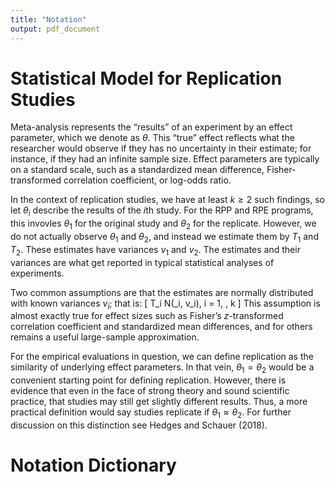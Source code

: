 ```yaml
---
title: "Notation"
output: pdf_document
---
```


# Statistical Model for Replication Studies 


Meta-analysis represents the "results" of an experiment by an effect parameter, which we denote as $\theta$.
This "true" effect reflects what the researcher would observe if they has no uncertainty in their estimate; for instance, if they had an infinite sample size.
Effect parameters are typically on a standard scale, such as a standardized mean difference, Fisher-transformed correlation coefficient, or log-odds ratio.

In the context of replication studies, we have at least $k \geq 2$ such findings, so let $\theta_i$ describe the results of the $i$th study.
For the RPP and RPE programs, this invovles $\theta_1$ for the original study and $\theta_2$ for the replicate.
However, we do not actually observe $\theta_1$ and $\theta_2$, and instead we estimate them by $T_1$ and $T_2$.
These estimates have variances $v_1$ and $v_2$.
The estimates and their variances are what get reported in typical statistical analyses of experiments.

Two common assumptions are that the estimates are normally distributed with known variances $v_i$; that is:
\[
T_i \stackrel{indep}{\sim} N(\theta_i, v_i), \quad i = 1, \ldots, k
\]
This assumption is almost exactly true for effect sizes such as Fisher's $z$-transformed correlation coefficient and standardized mean differences, and for others remains a useful large-sample approximation.

For the empirical evaluations in question, we can define replication as the similarity of underlying effect parameters.
In that vein, $\theta_1 = \theta_2$ would be a convenient starting point for defining replication.
However, there is evidence that even in the face of strong theory and sound scientific practice, that studies may still get slightly different results.
Thus, a more practical definition would say studies replicate if $\theta_1 \approx \theta_2$.
For further discussion on this distinction see Hedges and Schauer (2018).


# Notation Dictionary

\begin{tabular}{l p{5cm}}
$\theta_i$ & Effect parameter of study $i$, also called the study results.\\[1.1ex]
$T_i$ & Estimate of study $i$\\[1.1ex]
$v_i$ & Variance of estimate for study $i$\\[1.1ex]
$p_i$ & $p$-value for study $i$\\[1.1ex]
$1 - \beta_i$ & Power for study $i$\\[1.1ex]
$\theta_{ij}$ & Effect parameter of study $i$ for finding $j$\\[1.1ex]
$T_{ij}$ & Estimate of study $i$ for finding $j$\\[1.1ex]
$v_{ij}$ & Variance of estimate for study $i$ for finding $j$\\[1.1ex]
$p_{ij}$ & $p$-value for study $i$ for finding $j$\\[1.1ex]
$1 - \beta_{ij}$ & Power for study $i$ for finding $j$\\[1.1ex]
\end{tabular}
